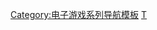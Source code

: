 {{Navbox
| name  = 海岛大亨系列
| title = [[海岛大亨系列]]
| state = {{{state|autocollapse}}}
| listclass = hlist
| list1  = 
* [[海岛大亨 (游戏)|海岛大亨]]
* [[海岛大亨2：海盗岛|2：海盗岛]]
* [[海岛大亨3|3]]
* [[海岛大亨4|4]]
* [[海岛大亨5|5]]
* [[海岛大亨6|6]]
}}<noinclude>
{{collapsible option}}

{{DEFAULTSORT:Tropico}}
[[Category:电子游戏系列导航模板]]
[[Category:海岛大亨系列|Т]]
</noinclude>